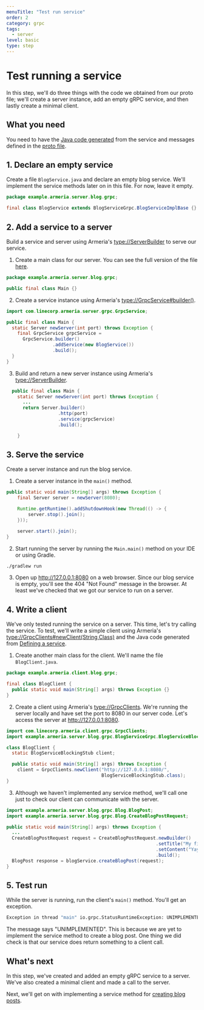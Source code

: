 ```yaml
---
menuTitle: "Test run service"
order: 2
category: grpc
tags:
  - server
level: basic
type: step
---
```


# Test running a service

In this step, we'll do three things with the code we obtained from our proto file; we'll create a server instance, add an empty gRPC service, and then lastly create a minimal client.

<TutorialSteps current={2} />

## What you need

You need to have the [Java code generated](/tutorials/grpc/blog/define-service#compile-proto-file) from the service and messages defined in the [proto file](/tutorials/grpc/blog/define-service).

## 1. Declare an empty service

Create a file `BlogService.java` and declare an empty blog service. We'll implement the service methods later on in this file. For now, leave it empty.

```java filename=BlogService.java
package example.armeria.server.blog.grpc;

final class BlogService extends BlogServiceGrpc.BlogServiceImplBase {}
```

## 2. Add a service to a server

Build a service and server using Armeria's <type://ServerBuilder> to serve our service.

1. Create a main class for our server. You can see the full version of the file [here](https://github.com/line/armeria-examples/blob/master/tutorials/grpc/src/main/java/example/armeria/server/blog/grpc/BlogService.java).

  ```java filename=Main.java
  package example.armeria.server.blog.grpc;

  public final class Main {}
  ```
2. Create a service instance using Armeria's <type://GrpcService#builder()>.
  ```java filename=Main.java
  import com.linecorp.armeria.server.grpc.GrpcService;

  public final class Main {
    static Server newServer(int port) throws Exception {
      final GrpcService grpcService = 
        GrpcService.builder()
                   .addService(new BlogService())
                   .build();
    }
  }
  ```
3. Build and return a new server instance using Armeria's <type://ServerBuilder>.
  ```java filename=Main.java
    public final class Main {
      static Server newServer(int port) throws Exception {
        ...
        return Server.builder()
                     .http(port)
                     .service(grpcService)
                     .build();

      }
  ```

## 3. Serve the service

Create a server instance and run the blog service.

1. Create a server instance in the `main()` method.
  ```java filename=Main.java
  public static void main(String[] args) throws Exception {
      final Server server = newServer(8080);

      Runtime.getRuntime().addShutdownHook(new Thread(() -> {
          server.stop().join();
      }));

      server.start().join();
  }
  ```
2. Start running the server by running the `Main.main()` method on your IDE or using Gradle.
  ```bash
  ./gradlew run
  ```
3. Open up http://127.0.0.1:8080 on a web browser. Since our blog service is empty, you'll see the 404 "Not Found" message in the browser. At least we've checked that we got our service to run on a server.

## 4. Write a client

We've only tested running the service on a server. This time, let's try calling the service. To test, we'll write a simple client using Armeria's <type://GrpcClients#newClient(String,Class)> and the Java code generated from [Defining a service](/tutorials/grpc/blog/define-service).

1. Create another main class for the client. We'll name the file `BlogClient.java`.
  ```java filename=BlogClient.java
  package example.armeria.client.blog.grpc;

  final class BlogClient {
    public static void main(String[] args) throws Exception {}
  }
  ```
2. Create a client using Armeria's <type://GrpcClients>. We're running the server locally and have set the port to 8080 in our server code. Let's access the server at http://127.0.0.1:8080.
  ```java filename=BlogClient.java
  import com.linecorp.armeria.client.grpc.GrpcClients;
  import example.armeria.server.blog.grpc.BlogServiceGrpc.BlogServiceBlockingStub;

  class BlogClient {
    static BlogServiceBlockingStub client;

    public static void main(String[] args) throws Exception {
      client = GrpcClients.newClient("http://127.0.0.1:8080/",
                                     BlogServiceBlockingStub.class);
  }
  ```
3. Although we haven't implemented any service method, we'll call one just to check our client can communicate with the server.
  ```java
  import example.armeria.server.blog.grpc.Blog.BlogPost;
  import example.armeria.server.blog.grpc.Blog.CreateBlogPostRequest;

  public static void main(String[] args) throws Exception {
    ...
    CreateBlogPostRequest request = CreateBlogPostRequest.newBuilder()
                                                         .setTitle("My first blog")
                                                         .setContent("Yay")
                                                         .build();
    BlogPost response = blogService.createBlogPost(request);
  }
  ```

## 5. Test run

While the server is running, run the client's `main()` method. You'll get an exception.

```bash
Exception in thread "main" io.grpc.StatusRuntimeException: UNIMPLEMENTED: Method example.armeria.server.blog.grpc.BlogService/CreateBlogPost is unimplemented
```

The message says "UNIMPLEMENTED". This is because we are yet to implement the service method to create a blog post. One thing we did check is that our service does return something to a client call.

## What's next

In this step, we've created and added an empty gRPC service to a server. We've also created a minimal client and made a call to the server.

Next, we'll get on with implementing a service method for [creating blog posts](/tutorials/grpc/blog/implement-create).

<TutorialSteps current={2} />
